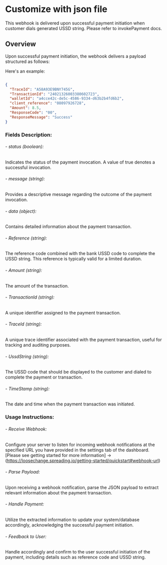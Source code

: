 # Customize with json file

<Note title="INFO">
This webhook is delivered upon successful payment initiation when customer dials generated USSD string. Please refer to invokePayment docs.
</Note>

## Overview

Upon successful payment initiation, the webhook delivers a payload structured as follows:

Here's an example:

<CodeGroup>

```json webhook structure

{
  "TraceId": "A58A93E9BNY745G",
  "TransactionId": "24021326003380602723",
  "walletId": "a4cce42c-de5c-4586-9334-d63b2b4fd6b2",
  "client_reference": "08097926728",
  "Amount": 8.5,
  "ResponseCode": "00",
  "ResponseMessage": "Success"
}
```

</CodeGroup>

### Fields Description:

###### - status (boolean): 
Indicates the status of the payment invocation. A value of true denotes a successful invocation.

###### - message (string): 
Provides a descriptive message regarding the outcome of the payment invocation.

###### - data (object): 
Contains detailed information about the payment transaction.

###### - Reference (string): 
The reference code combined with the bank USSD code to complete the USSD string. This reference is typically valid for a limited duration.

###### - Amount (string): 
The amount of the transaction.

###### - TransactionId (string): 
A unique identifier assigned to the payment transaction.

###### - TraceId (string): 
A unique trace identifier associated with the payment transaction, useful for tracking and auditing purposes.

###### - UssdString (string): 
The USSD code that should be displayed to the customer and dialed to complete the payment or transaction.

###### - TimeStamp (string): 
The date and time when the payment transaction was initiated.



### Usage Instructions:

###### - Receive Webhook: 
Configure your server to listen for incoming webhook notifications at the specified URL you have provided in the settings tab of the dashboard. [Please see getting started for more information] ->  (https://loosechange.spreading.io/getting-started/quickstart#webhook-url) 

###### - Parse Payload: 
Upon receiving a webhook notification, parse the JSON payload to extract relevant information about the payment transaction.

###### - Handle Payment: 
Utilize the extracted information to update your system/database accordingly, acknowledging the successful payment initiation.

###### - Feedback to User: 
Handle accordingly and confirm to the user successful initiation of the payment, including details such as reference code and USSD string.
